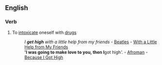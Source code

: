==English==

===Verb===
{{en-verb|gets high|getting high|got high|gotten high}}

# {{idiom}} To [[intoxicate]] oneself with [[drugs]]
#:''I '''get high''' with a little help from my friends'' - [[Beatles]] - [[w:With a Little Help from My Friends|With a Little Help from My Friends]]
#:''''I was going to make love to you, then I '''got high'''.'' - [[w:Afroman|Afroman]] - [[w:Because I Got High|Because I Got High]]